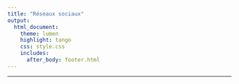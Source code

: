 ---
title: "Réseaux sociaux"
output:
  html_document:
    theme: lumen
    highlight: tango
    css: style.css
    includes:
      after_body: footer.html
---
***


